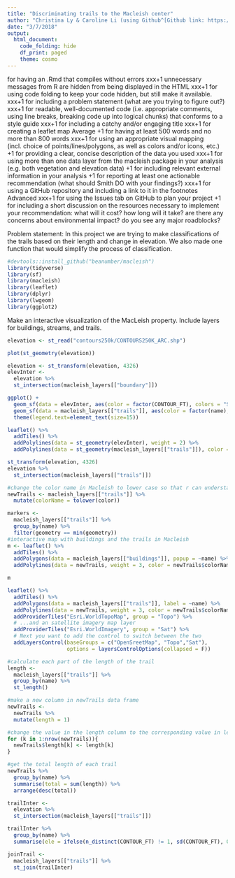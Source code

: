 ```yaml
---
title: "Discriminating trails to the Macleish center"
author: "Christina Ly & Caroline Li (using Github^[Github link: https://github.com/ChristinaLyu/miniProject3.git])"
date: "3/7/2018"
output: 
  html_document:
    code_folding: hide
    df_print: paged
    theme: cosmo
---
```

for having an .Rmd that compiles without errors
xxx+1 unnecessary messages from R are hidden from being displayed in the HTML 
xxx+1 for using code folding to keep your code hidden, but still make it available.
xxx+1 for including a problem statement (what are you trying to figure out?)
xxx+1 for readable, well-documented code (i.e. appropriate comments, using line breaks, breaking code up into logical chunks) that conforms to a style guide
xxx+1 for including a catchy and/or engaging title
xxx+1 for creating a leaflet map
Average
+1 for having at least 500 words and no more than 800 words
xxx+1 for using an appropriate visual mapping (incl. choice of points/lines/polygons, as well as colors and/or icons, etc.)
+1 for providing a clear, concise description of the data you used
xxx+1 for using more than one data layer from the macleish package in your analysis (e.g. both vegetation and elevation data)
+1 for including relevant external information in your analysis
+1 for reporting at least one actionable recommendation (what should Smith DO with your findings?)
xxx+1 for using a GitHub repository and including a link to it in the footnotes
Advanced
xxx+1 for using the Issues tab on GitHub to plan your project
+1 for including a short discussion on the resources necessary to implement your recommendation:
what will it cost?
how long will it take?
are there any concerns about environmental impact?
do you see any major roadblocks?

Problem statement: In this project we are trying to make classifications of the trails based on their length and change in elevation. We also made one function that would simplify the process of classification.

```r
#devtools::install_github("beanumber/macleish")
library(tidyverse)
library(sf)
library(macleish)
library(leaflet)
library(dplyr)
library(lwgeom)
library(ggplot2)
```

Make an interactive visualization of the MacLeish property. Include layers for buildings,  streams, and trails.

```r
elevation <- st_read("contours250k/CONTOURS250K_ARC.shp")
```


```r
plot(st_geometry(elevation))
```


```r
elevation <- st_transform(elevation, 4326)
elevInter <- 
  elevation %>%
  st_intersection(macleish_layers[["boundary"]])

ggplot() + 
  geom_sf(data = elevInter, aes(color = factor(CONTOUR_FT), colors = "Set1")) + 
  geom_sf(data = macleish_layers[["trails"]], aes(color = factor(name), alpha = 0.8, lwd = 1.2)) +
  theme(legend.text=element_text(size=15))
```

```r
leaflet() %>%
  addTiles() %>%
  addPolylines(data = st_geometry(elevInter), weight = 2) %>%
  addPolylines(data = st_geometry(macleish_layers[["trails"]]), color = macleish_layers[["trails"]]$color)
```


```r
st_transform(elevation, 4326)
elevation %>%
  st_intersection(macleish_layers[["trails"]])
```


```r
#change the color name in Macleish to lower case so that r can understand it
newTrails <- macleish_layers[["trails"]] %>%
  mutate(colorName = tolower(color))

markers <- 
  macleish_layers[["trails"]] %>%
  group_by(name) %>%
  filter(geometry == min(geometry))
#interactive map with buildings and the trails in Macleish
m <- leaflet() %>%
  addTiles() %>%
  addPolygons(data = macleish_layers[["buildings"]], popup = ~name) %>%
  addPolylines(data = newTrails, weight = 3, color = newTrails$colorName) 

m
```

```r
leaflet() %>%
  addTiles() %>%
  addPolygons(data = macleish_layers[["trails"]], label = ~name) %>%
  addPolylines(data = newTrails, weight = 3, color = newTrails$colorName) %>%
  addProviderTiles("Esri.WorldTopoMap", group = "Topo") %>% 
  # ...and an satellite imagery map layer
  addProviderTiles("Esri.WorldImagery", group = "Sat") %>%
  # Next you want to add the control to switch between the two
  addLayersControl(baseGroups = c("OpenSreetMap", "Topo","Sat"),
                   options = layersControlOptions(collapsed = F)) 
```

```r
#calculate each part of the length of the trail
length <- 
  macleish_layers[["trails"]] %>%
  group_by(name) %>%
  st_length()

#make a new column in newTrails data frame
newTrails <- 
  newTrails %>%
  mutate(length = 1)

#change the value in the length column to the corresponding value in length set
for (k in 1:nrow(newTrails)){
  newTrails$length[k] <- length[k]
}

#get the total length of each trail
newTrails %>%
  group_by(name) %>% 
  summarise(total = sum(length)) %>%
  arrange(desc(total))

```


```r
trailInter <- 
  elevation %>%
  st_intersection(macleish_layers[["trails"]])

trailInter %>%
  group_by(name) %>%
  summarise(ele = ifelse(n_distinct(CONTOUR_FT) != 1, sd(CONTOUR_FT), 0))
```


```r
joinTrail <- 
  macleish_layers[["trails"]] %>%
  st_join(trailInter)
```

